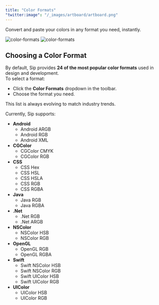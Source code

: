 ```yaml
---
title: "Color Formats"
"twitter:image": "/_images/artboard/artboard.png"
---
```


Convert and paste your colors in any format you need, instantly.

<img
	className="block dark:hidden rounded-lg"
	src="/_images/pages/color-formats/color-formats-light@2x.png"
	alt="color-formats"
/>
<img
	className="hidden dark:block rounded-lg"
	src="/_images/pages/color-formats/color-formats-dark@2x.png"
	alt="color-formats"
/>

## Choosing a Color Format

By default, Sip provides **24 of the most popular color formats** used in design and development.  
To select a format:

- Click the **Color Formats** dropdown in the toolbar.
- Choose the format you need.

This list is always evolving to match industry trends.

Currently, Sip supports:

- **Android**
  - Android ARGB
  - Android RGB
  - Android XML
- **CGColor**
  - CGColor CMYK
  - CGColor RGB
- **CSS**
  - CSS Hex
  - CSS HSL
  - CSS HSLA
  - CSS RGB
  - CSS RGBA
- **Java**
  - Java RGB
  - Java RGBA
- **.Net**
  - .Net RGB
  - .Net ARGB
- **NSColor**
  - NSColor HSB
  - NSColor RGB
- **OpenGL**
  - OpenGL RGB
  - OpenGL RGBA
- **Swift**
  - Swift NSColor HSB
  - Swift NSColor RGB
  - Swift UIColor HSB
  - Swift UIColor RGB
- **UIColor**
  - UIColor HSB
  - UIColor RGB
